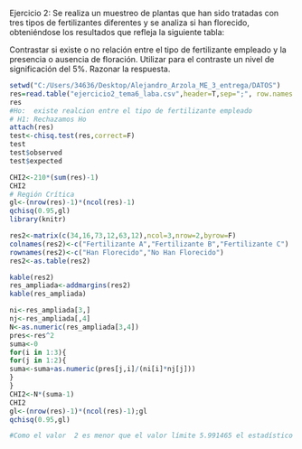 Ejercicio 2: Se realiza un muestreo de plantas que han sido tratadas con tres tipos de fertilizantes diferentes y se analiza si han florecido, obteniéndose los resultados que refleja la siguiente tabla:

Contrastar si existe o no relación entre el tipo de fertilizante empleado y la presencia o ausencia de floración. Utilizar para el contraste un nivel de significación del 5%. Razonar la respuesta.



```{r}
setwd("C:/Users/34636/Desktop/Alejandro_Arzola_ME_3_entrega/DATOS")
res=read.table("ejercicio2_tema6_laba.csv",header=T,sep=";", row.names = 1,col.names = c(1,2,3))
res
#Ho:  existe realcion entre el tipo de fertilizante empleado
# H1: Rechazamos Ho
attach(res)
test<-chisq.test(res,correct=F)
test
test$observed
test$expected

CHI2<-210*(sum(res)-1)
CHI2
# Región Crítica
gl<-(nrow(res)-1)*(ncol(res)-1)
qchisq(0.95,gl)
library(knitr)

res2<-matrix(c(34,16,73,12,63,12),ncol=3,nrow=2,byrow=F)
colnames(res2)<-c("Fertilizante A","Fertilizante B","Fertilizante C")
rownames(res2)<-c("Han Florecido","No Han Florecido")
res2<-as.table(res2)

kable(res2)
res_ampliada<-addmargins(res2)
kable(res_ampliada)

ni<-res_ampliada[3,]
nj<-res_ampliada[,4]
N<-as.numeric(res_ampliada[3,4])
pres<-res^2
suma<-0
for(i in 1:3){
for(j in 1:2){
suma<-suma+as.numeric(pres[j,i]/(ni[i]*nj[j]))
}
}
CHI2<-N*(suma-1)
CHI2
gl<-(nrow(res)-1)*(ncol(res)-1);gl
qchisq(0.95,gl)

#Como el valor  2 es menor que el valor límite 5.991465 el estadístico  no está dentro de la RC y no  se rechaza la hipótesis de independencia

```

